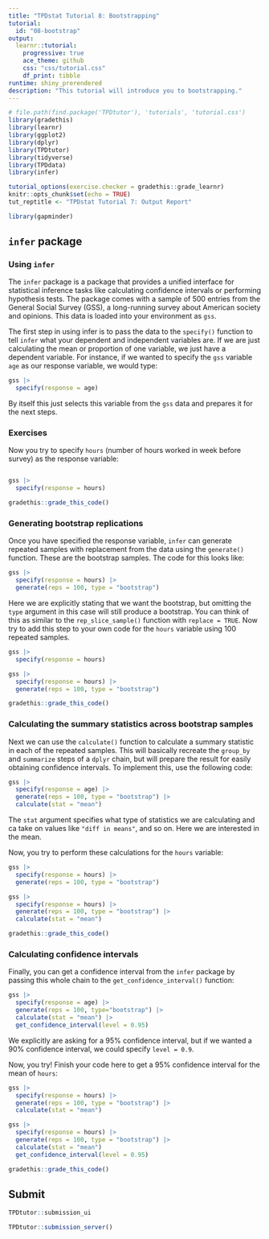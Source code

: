 ```yaml
---
title: "TPDstat Tutorial 8: Bootstrapping"
tutorial:
  id: "08-bootstrap"
output:
  learnr::tutorial:
    progressive: true
    ace_theme: github
    css: "css/tutorial.css"
    df_print: tibble
runtime: shiny_prerendered
description: "This tutorial will introduce you to bootstrapping."
---
```


<!-- Add JavaScript code for making the exercise code larger -->
<script language="JavaScript" src="js/exercise-font-size.js"></script>
 

```r
# file.path(find.package('TPDtutor'), 'tutorials', 'tutorial.css')
library(gradethis)
library(learnr)
library(ggplot2)
library(dplyr)
library(TPDtutor)
library(tidyverse)
library(TPDdata)
library(infer)

tutorial_options(exercise.checker = gradethis::grade_learnr)
knitr::opts_chunk$set(echo = TRUE)
tut_reptitle <- "TPDstat Tutorial 7: Output Report"

library(gapminder)
```

## `infer` package

### Using `infer`

The `infer` package is a package that provides a unified interface for statistical inference tasks like calculating confidence intervals or performing hypothesis tests. The package comes with a sample of 500 entries from the General Social Survey (GSS), a long-running survey about American society and opinions. This data is loaded into your environment as `gss`.

The first step in using infer is to pass the data to the `specify()` function to tell `infer` what your dependent and independent variables are. If we are just calculating the mean or proportion of one variable, we just have a dependent variable. For instance, if we wanted to specify the `gss` variable `age` as our response variable, we would type:

```r
gss |>
  specify(response = age)
```

By itself this just selects this variable from the `gss` data and prepares it for the next steps.

### Exercises

Now you try to specify `hours` (number of hours worked in week before survey) as the response variable:

```r

```

```r
gss |>
  specify(response = hours) 
```

```r
gradethis::grade_this_code()
```

### Generating bootstrap replications

Once you have specified the response variable, `infer` can generate repeated samples with replacement from the data using the `generate()` function. These are the bootstrap samples. The code for this looks like:

```r
gss |>
  specify(response = hours) |>
  generate(reps = 100, type = "bootstrap")
```

Here we are explicitly stating that we want the bootstrap, but omitting the `type` argument in this case will still produce a bootstrap. You can think of this as similar to the `rep_slice_sample()` function with `replace = TRUE`. Now try to add this step to your own code for the `hours` variable using 100 repeated samples.

```r
gss |>
  specify(response = hours) 
```

```r
gss |>
  specify(response = hours) |>
  generate(reps = 100, type = "bootstrap")
```

```r
gradethis::grade_this_code()
```

### Calculating the summary statistics across bootstrap samples

Next we can use the `calculate()` function to calculate a summary statistic in each of the repeated samples. This will basically recreate the `group_by` and `summarize` steps of a `dplyr` chain, but will prepare the result for easily obtaining confidence intervals. To implement this, use the following code:

```r
gss |>
  specify(response = age) |>
  generate(reps = 100, type = "bootstrap") |>
  calculate(stat = "mean")
```

The `stat` argument specifies what type of statistics we are calculating and ca take on values like `"diff in means"`, and so on. Here we are interested in the mean. 

Now, you try to perform these calculations for the `hours` variable:

```r
gss |>
  specify(response = hours) |>
  generate(reps = 100, type = "bootstrap")
```

```r
gss |>
  specify(response = hours) |>
  generate(reps = 100, type = "bootstrap") |>
  calculate(stat = "mean")
```

```r
gradethis::grade_this_code()
```

### Calculating confidence intervals

Finally, you can get a confidence interval from the `infer` package by passing this whole chain to the `get_confidence_interval()` function:

```r
gss |>
  specify(response = age) |>
  generate(reps = 100, type="bootstrap") |>
  calculate(stat = "mean") |>
  get_confidence_interval(level = 0.95)
```

We explicitly are asking for a 95% confidence interval, but if we wanted a 90% confidence interval, we could specify `level = 0.9`.

Now, you try! Finish your code here to get a 95% confidence interval for the mean of `hours`:

```r
gss |>
  specify(response = hours) |>
  generate(reps = 100, type = "bootstrap") |>
  calculate(stat = "mean")
```

```r
gss |>
  specify(response = hours) |>
  generate(reps = 100, type = "bootstrap") |>
  calculate(stat = "mean")
  get_confidence_interval(level = 0.95)
```

```r
gradethis::grade_this_code()
```

## Submit

```r
TPDtutor::submission_ui
```

```r
TPDtutor::submission_server()
```
